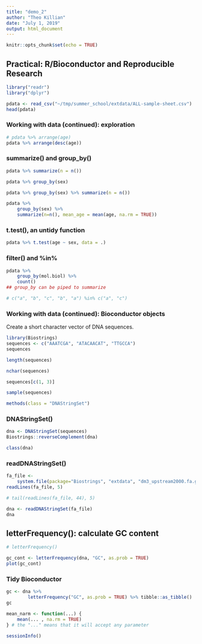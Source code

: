 ```yaml
---
title: "demo_2"
author: "Theo Killian"
date: "July 1, 2019"
output: html_document
---
```


```r
knitr::opts_chunk$set(echo = TRUE)
```

## Practical: R/Bioconductor and Reproducible Research

```r
library("readr")
library("dplyr")
```

```r
pdata <- read_csv("~/tmp/summer_school/extdata/ALL-sample-sheet.csv")
head(pdata)
```

### Working with data (continued): exploration

```r
# pdata %>% arrange(age)
pdata %>% arrange(desc(age))
```

### summarize() and group_by()

```r
pdata %>% summarize(n = n())
```

```r
pdata %>% group_by(sex)
```

```r
pdata %>% group_by(sex) %>% summarize(n = n())
```

```r
pdata %>% 
    group_by(sex) %>% 
    summarize(n=n(), mean_age = mean(age, na.rm = TRUE))
```

### t.test(), an untidy function

```r
pdata %>% t.test(age ~ sex, data = .)
```

### filter() and %in%

```r
pdata %>%
    group_by(mol.biol) %>%
    count()
## group_by can be piped to summarize
```

```r
# c("a", "b", "c", "b", "a") %in% c("a", "c")
```

### Working with data (continued): Bioconductor objects

Create a short character vector of DNA sequences.

```r
library(Biostrings)
sequences <- c("AAATCGA", "ATACAACAT", "TTGCCA")
sequences
```

```r
length(sequences)
```

```r
nchar(sequences)
```

```r
sequences[c(1, 3)]
```

```r
sample(sequences)
```

```r
methods(class = "DNAStringSet")
```

### DNAStringSet()

```r
dna <- DNAStringSet(sequences)
Biostrings::reverseComplement(dna)
```

```r
class(dna)
```

### readDNAStringSet()

```r
fa_file <-
    system.file(package="Biostrings", "extdata", "dm3_upstream2000.fa.gz")
readLines(fa_file, 5)

# tail(readLines(fa_file, 44), 5)
```

```r
dna <- readDNAStringSet(fa_file)
dna
```

## letterFrequency(): calculate GC content

```r
# letterFrequency()

gc_cont <- letterFrequency(dna, "GC", as.prob = TRUE)
plot(gc_cont)
```

### Tidy Bioconductor 

```r
gc <- dna %>%
        letterFrequency("GC", as.prob = TRUE) %>% tibble::as_tibble() 
gc 
```

```r
mean_narm <- function(...) {
    mean(... , na.rm = TRUE)
} # the "..." means that it will accept any parameter
```

```r
sessionInfo()
```
